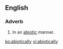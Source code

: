 ==English==

===Adverb===
{{en-adv}}
# In an [[abiotic]] manner.

[[ko:abiotically]]
[[vi:abiotically]]